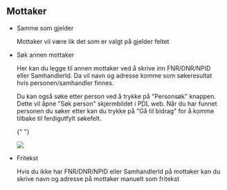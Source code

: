 
## Mottaker

-   <Label>Samme som gjelder</Label>

    Mottaker vil være lik det som er valgt på gjelder feltet

-   <Label>Søk annen mottaker</Label>

    Her kan du legge til annen mottaker ved å skrive inn FNR/DNR/NPID eller SamhandlerId. Da vil navn og adresse komme som søkeresultat hvis personen/samhandler finnes.

    Du kan også søke etter person ved å trykke på "Personsøk" knappen. Dette vil åpne "Søk person" skjermbildet i PDL web.
    Når du har funnet personen du søker etter kan du trykke på "Gå til bidrag" for å komme tilbake til ferdigutfylt søkefelt.

    {" "}

    <img className="border-1 border-solid border-blue-50 mb-2" src={pdlsok} />

-   <Label>Fritekst</Label>

    Hvis du ikke har FNR/DNR/NPID eller SamhandlerId på mottaker kan du skrive navn og adresse på mottaker manuelt som fritekst
